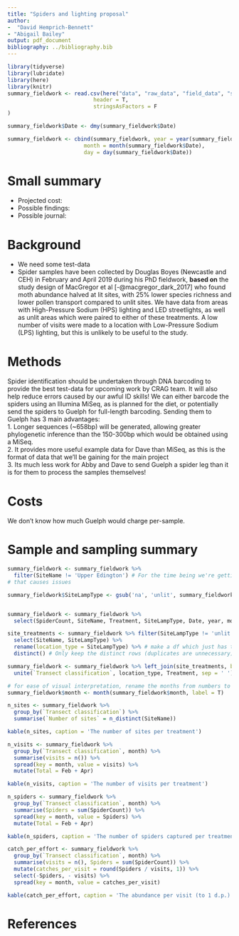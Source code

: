```yaml
---
title: "Spiders and lighting proposal"
author:
-  "David Hemprich-Bennett"
- "Abigail Bailey"
output: pdf_document
bibliography: ../bibliography.bib
---
```


```r
library(tidyverse)
library(lubridate)
library(here)
library(knitr)
summary_fieldwork <- read.csv(here("data", "raw_data", "field_data", "spider_fielddata.csv"),
                           header = T,
                           stringsAsFactors = F
)

summary_fieldwork$Date <- dmy(summary_fieldwork$Date)

summary_fieldwork <- cbind(summary_fieldwork, year = year(summary_fieldwork$Date),
                        month = month(summary_fieldwork$Date),
                        day = day(summary_fieldwork$Date))

```


# Small summary
* Projected cost:
* Possible findings:
* Possible journal:

# Background
* We need some test-data
* Spider samples have been collected by Douglas Boyes (Newcastle and CEH) in February and April 2019 during his PhD fieldwork, **based on** the study design of MacGregor et al [-@macgregor_dark_2017] who found moth abundance halved at lit sites, with 25% lower species richness and lower pollen transport compared to unlit sites. We have data from areas with High-Pressure Sodium (HPS) lighting and LED streetlights, as well as unlit areas which were paired to either of these treatments. A low number of visits were made to a location with Low-Pressure Sodium (LPS) lighting, but this is unlikely to be useful to the study.

# Methods
Spider identification should be undertaken through DNA barcoding to provide the best test-data for upcoming work by CRAG team. It will also help reduce errors caused by our awful ID skills! We can either barcode the spiders using an Illumina MiSeq, as is planned for the diet, or potentially send the spiders to Guelph for full-length barcoding. Sending them to Guelph has 3 main advantages:  
1. Longer sequences (~658bp) will be generated, allowing greater phylogenetic inference than the 150-300bp which would be obtained using a MiSeq.  
2. It provides more useful example data for Dave than MiSeq, as this is the format of data that we'll be gaining for the main project  
3. Its much less work for Abby and Dave to send Guelph a spider leg than it is for them to process the samples themselves!  


# Costs
We don't know how much Guelph would charge per-sample.

\pagebreak
# Sample and sampling summary

```r
summary_fieldwork <- summary_fieldwork %>%
  filter(SiteName != 'Upper Edington') # For the time being we're getting rid of Upper Edington: theres two sorts of streetlights there and
# that causes issues

summary_fieldwork$SiteLampType <- gsub('na', 'unlit', summary_fieldwork$SiteLampType)


summary_fieldwork <- summary_fieldwork %>% 
  select(SpiderCount, SiteName, Treatment, SiteLampType, Date, year, month, day)

site_treatments <- summary_fieldwork %>% filter(SiteLampType != 'unlit') %>%
  select(SiteName, SiteLampType) %>%
  rename(location_type = SiteLampType) %>% # make a df which just has the site names and the overall treatments for the locale
  distinct() # Only keep the distinct rows (duplicates are unnecessary)

summary_fieldwork <- summary_fieldwork %>% left_join(site_treatments, by = 'SiteName') %>%
  unite(`Transect classification`, location_type, Treatment, sep = ' ')

# for ease of visual interpretation, rename the months from numbers to words
summary_fieldwork$month <- month(summary_fieldwork$month, label = T)

```


```r

n_sites <- summary_fieldwork %>% 
  group_by(`Transect classification`) %>% 
  summarise(`Number of sites` = n_distinct(SiteName))

kable(n_sites, caption = 'The number of sites per treatment')

```


```r
n_visits <- summary_fieldwork %>%
  group_by(`Transect classification`, month) %>%
  summarise(visits = n()) %>%
  spread(key = month, value = visits) %>%
  mutate(Total = Feb + Apr)

kable(n_visits, caption = 'The number of visits per treatment') 

```  

```r
n_spiders <- summary_fieldwork %>%
  group_by(`Transect classification`, month) %>%
  summarise(Spiders = sum(SpiderCount)) %>%
  spread(key = month, value = Spiders) %>%
  mutate(Total = Feb + Apr)

kable(n_spiders, caption = 'The number of spiders captured per treatment')
```  




```r

catch_per_effort <- summary_fieldwork %>%
  group_by(`Transect classification`, month) %>%
  summarise(visits = n(), Spiders = sum(SpiderCount)) %>%
  mutate(catches_per_visit = round(Spiders / visits, 1)) %>%
  select(-Spiders, - visits) %>%
  spread(key = month, value = catches_per_visit)

kable(catch_per_effort, caption = 'The abundance per visit (to 1 d.p.)')

```

\pagebreak
# References
